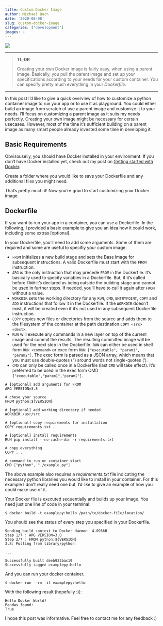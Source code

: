 ```yaml
---
title: Custom Docker Image
author: Michael Bach
date: '2020-08-08'
slug: custom-docker-image
categories: ["development"]
images: ~
---
```


![](/images/Docker_logo.png)

---------------------------------------

> **TL;DR**
>
> Creating your own Docker image is fairly easy, when using a parent image. Basically, you pull the parent image and set up your specifications according to your needs for your custom container. You can specify pretty much everything in your *Dockerfile*.

---------------------------------------

In this post I'd like to give a quick overview of how to customize a python container image to run your app or to use it as playground. You could either build an image from scratch of use a parent image and customize it to your needs. I'll focus on customizing a parent image as it suits my needs perfectly. Creating your own image might be necessary for certain usecases. However, most of the time it's sufficient building on a parent image as many smart people already invested some time in developing it.

## Basic Requirements

Obvisouseliy, you should have Docker installed in your environment. If you don't have Docker installed yet, check out my post on [Getting started with Docker](https://mic-bac.netlify.app/posts/getting-started-with-docker/).

Create a folder where you would like to save your Dockerfile and any additional files you might need.

That's pretty much it! Now you're good to start customizing your Docker image.


## Dockerfile

If you want to run your app in a container, you can use a Dockerfile. In the following, I provided a basic example to give you an idea how it could work, including some extras [optional].

In your Dockerfile, you'll need to add some arguments. Some of them are required and some are useful to specifiy your custom image:

- `FROM` initializes a new build stage and sets the Base Image for subsequent instructions. A valid Dockerfile must start with the `FROM` instruction.
- `ARG` is the only instruction that may precede `FROM` in the Dockerfile. It's basically used to specify variables in a Dockerfile. But, if it's called before `FROM` it's declared as being outside the building stage and cannot be used in further steps. If needed, you'll have to call it again after `FROM` without a value.
- `WORKDIR` sets the working directory for any `RUN`, `CMD`, `ENTRYPOINT`, `COPY` and `ADD` instructions that follow it in the Dockerfile. If the `WORKDIR` doesn't exist, it will be created even if it's not used in any subsequent Dockerfile instruction.
- `COPY` copies new files or directories from the source and adds them to the filesystem of the container at the path destination `COPY <src> <dest>`.
- `RUN` will execute any commands in a new layer on top of the current image and commit the results. The resulting committed image will be used for the next step in the Dockerfile. `RUN` can either be used in shell form `RUN <command>` or exec form `RUN ["executable", "param1", "param2"]`. The exec form is parsed as a JSON array, which means that you must use double-quotes (") around words not single-quotes (').
- `CMD` can only be called once in a Dockerfile (last `CMD` will take effect). It's preferred to be used in the exec form CMD `["executable","param1","param2"]`.



```
# [optional] add arguments for FROM
ARG VERSION=3.8

# chose your source
FROM python:${VERSION}

# [optional] add working directory if needed
WORKDIR /usr/src

# [optional] copy requirements for installation
COPY requirements.txt .

# [optional] install requirements
RUN pip install --no-cache-dir -r requirements.txt

# copy everything
COPY . .

# command to run on container start
CMD ["python", "./example.py"]
```

The above example also requires a *requirements.txt* file indicating the necessary python libraries you would like to install in your container. For this example I don't really need one but, I'd like to give an example of how you could make use of it.

Your Docker file is executed sequentially and builds up your image. You need just one line of code in your terminal:

```
$ docker build -t examplepy:hello /path/to/docker-file/location/
```

You should see the status of every step you specified in your Dockerfile.

```
Sending build context to Docker daemon  4.096kB
Step 1/7 : ARG VERSION=3.8
Step 2/7 : FROM python:${VERSION}
3.8: Pulling from library/python

...

Successfully built deeb932bac19
Successfully tagged examplepy:hello
```

And you can run your docker container.

```
$ docker run --rm -it examplepy:hello
```

With the following result (hopefully :)):

```
Hello Docker World!
Pandas found:
True
```



I hope this post was informative. Feel free to contact me for any feedback :)




